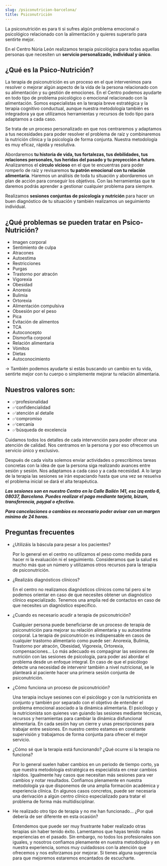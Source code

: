 ```yaml
---
slug: /psiconutricion-barcelona/
title: Psiconutrición
---
```


La psiconutrición es para ti si sufres algún problema emocional o psicológico relacionado con la alimentación y quieres superarlo para sentirte mejor.

En el Centro Núria León realizamos terapia psicológica para todas aquellas personas que necesiten un **servicio personalizado, individual y único**.

## ¿Qué es la Psico-Nutrición?

La terapia de psiconutrición es un proceso en el que intervenimos para resolver o mejorar algún aspecto de la vida de la persona relacionado con su alimentación y su gestión de emociones. En el Centro podemos ayudarte en todo tipo de problema psicológico o emocional relacionado con la alimentación. Somos especialistas en la terapia breve estratégica y la terapia cognitivo conductual, aunque nuestra metodología también es integradora ya que utilizamos herramientas y recursos de todo tipo para adaptarnos a cada caso.

Se trata de un proceso personalizado en que nos centraremos y adaptamos a tus necesidades para poder resolver el problema de raíz y combinaremos la nutrición clínica y la psicología de forma conjunta. Nuestra metodología es muy eficaz, rápida y resolutiva.

Abordaremos **tu historia de vida, tus fortalezas, tus debilidades, tus relaciones personales, tus heridas del pasado y tu proyección a futuro**. Analizaremos el **círculo vicioso** en el que te encuentras para poder romperlo de raíz y revisaremos **tu patrón emocional con tu relación alimentaria**. Haremos un análisis de toda tu situación y abordaremos un plan de acción para conseguir los objetivos. Con las herramientas que te daremos podrás aprender a gestionar cualquier problema para siempre.

Realizamos **sesiones conjuntas de psicología y nutrición** para hacer un buen diagnóstico de tu situación y también realizamos un seguimiento individual.

## ¿Qué problemas se pueden tratar en Psico-Nutrición?

<div class="columns-2">

- Imagen corporal
- Sentimiento de culpa
- Atracones
- Autoestima
- Restricciones
- Purgas
- Trastorno por atracón
- Vigorexia
- Obesidad
- Anorexia
- Bulimia
- Ortorexia
- Alimentación compulsiva
- Obsesión por el peso
- Pica
- Evitación de alimentos
- TCA
- Autoconcepto
- Dismorfia corporal
- Relación alimentaria
- Vómitos
- Dietas
- Autoconocimiento

</div>

→ También podemos ayudarte si estás buscando un cambio en tu vida, sentirte mejor con tu cuerpo o simplemente mejorar tu relación alimentaria.

## Nuestros valores son:

- ✅profesionalidad
- ✅confidencialidad
- ✅atención al detalle
- ✅compromiso
- ✅cercanía
- ✅búsqueda de excelencia

Cuidamos todos los detalles de cada intervención para poder ofrecer una atención de calidad. Nos centramos en la persona y por eso ofrecemos un servicio único y exclusivo.

Después de cada visita solemos enviar actividades o prescribimos tareas concretas con la idea de que la persona siga realizando avances entre sesión y sesión. Nos adaptamos a cada caso y a cada necesidad. A lo largo de la terapia las sesiones se irán espaciando hasta que una vez se resuelva el problema inicial se dará el alta terapéutica.

**_Las sesiones son en nuestro Centro en la Calle Bailén 141, esc izq entlo 6, 08037, Barcelona. Puedes realizar el pago mediante tarjeta, bizum, transferencia, paypal o efectivo._**

**_Para cancelaciones o cambios es necesario poder avisar con un margen mínimo de 24 horas._**


<ComoEsLaTerapia tipo="psiconutricion" />

## Preguntas frecuentes

<div class="faq">

- ¿Utilizáis la báscula para pesar a los pacientes?

  Por lo general en el centro no utilizamos el peso como medida para hacer ni la evaluación ni el seguimiento. Consideramos que la salud es mucho más que un número y utilizamos otros recursos para la terapia de psiconutrición.

- ¿Realizáis diagnósticos clínicos?

  En el centro no realizamos diagnósticos clínicos como tal pero sí te podemos orientar en caso de que necesites obtener un diagnóstico clínico especializado. Tenemos una amplia red de contactos en caso de que necesites un diagnóstico específico.

- ¿Cuando es necesario acudir a terapia de psiconutrición?

  Cualquier persona puede beneficiarse de un proceso de terapia de psiconutrición para mejorar su relación alimentaria y su autoestima corporal. La terapia de psiconutricón es indispensable en casos de cualquier trastorno alimentario como puede ser: Anorexia, Bulímia, Trastorno por atracón, Obesidad, Vigorexia, Ortorexia, compensaciones... Lo más adecuado es compaginar las sesiones de nutrición con las sesiones de psicología, para poder así abordar el problema desde un enfoque integral. En caso de que el psicólogo detecte una necesidad de intervenir también a nivel nutricional, se le planteará al paciente hacer una primera sesión conjunta de psiconutrición.

- ¿Cómo funciona un proceso de psiconutrición?

  Una terapia incluye sesiones con el psicólogo y con la nutricionista en conjunto y también por separado con el objetivo de entender el problema emocional asociado a la dinámica alimentaria. El psicólogo y la nutricionista son quienes van guiando las sesiones mediante técnicas, recursos y herramientas para cambiar la dinámica disfuncional alimentaria. En cada sesión hay un cierre y unas prescripciones para trabajar entre sesiones. En nuestro centro estamos en constante supervisión y trabajamos de forma conjunta para ofrecer el mejor servicio.

- ¿Cómo sé que la terapia está funcionando? ¿Qué ocurre si la terapia no funciona?

  Por lo general suelen haber cambios en un periodo de tiempo corto, ya que nuestra metodología estratégica es especialista en crear cambios rápidos. Igualmente hay casos que necesitan más sesiones para ver cambios y notar resultados. Confiamos plenamente en nuestra metodología ya que disponemos de una amplia formación académica y experiencia clínica. En algunos casos concretos, puede ser necesaria una derivación a algún centro clínico especializado para tratar el problema de forma más multidisciplinar.

- He realizado otro tipo de terapia y no me han funcionado... ¿Por qué debería de ser diferente en esta ocasión?

  Entendemos que puede ser muy frustrante haber realizado otras terapias sin haber tenido éxito. Lamentamos que hayas tenido malas experiencias en el pasado. Sin embargo, no todos los profesionales son iguales, y nosotros confiamos plenamente en nuestra metodología y en nuestra experiencia, somos muy cuidadosos con la atención que ofrecemos y nos esforzamos por mejorar. Si tienes alguna sugerencia para que mejoremos estaremos encantados de escucharte.

</div>
